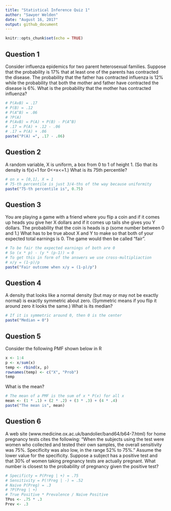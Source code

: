 ```yaml
---
title: "Statistical Inference Quiz 1"
author: "Sawyer Welden"
date: "August 16, 2017"
output: github_document
---
```


```r
knitr::opts_chunk$set(echo = TRUE)
```

## Question 1

Consider influenza epidemics for two parent heterosexual families. Suppose that the probability is 17% that at least one of the parents has contracted the disease. The probability that the father has contracted influenza is 12% while the probability that both the mother and father have contracted the disease is 6%. What is the probability that the mother has contracted influenza?


```r
# P(AvB) = .17
# P(B) = .12
# P(A^B) = .06
# ?P(A)
# P(AvB) = P(A) + P(B) - P(A^B)
# .17 = P(A) + .12 - .06
# .17 = P(A) + .06
paste("P(A) =", .17 - .06)
```

## Question 2

A random variable, X is uniform, a box from 0 to 1 of height 1. (So that its density is f(x)=1 for 0<=x<=1.) What is its 75th percentile?


```r
# on x = [0,1], X = 1
# 75-th percentile is just 3/4-ths of the way because uniformity
paste("75-th percentile is", 0.75)
```

## Question 3

You are playing a game with a friend where you flip a coin and if it comes up heads you give her X dollars and if it comes up tails she gives you Y dollars. The probability that the coin is heads is p (some number between 0 and 1.) What has to be true about X and Y to make so that both of your expected total earnings is 0. The game would then be called "fair".


```r
# To be fair the expected earnings of both are 0
# So (x * p) - (y * (p-1)) = 0
# To get this in form of the answers we use cross-multipliaction
# x/y = (1-p)/p
paste("Fair outcome when x/y = (1-p)/p")
```

## Question 4

A density that looks like a normal density (but may or may not be exactly normal) is exactly symmetric about zero. (Symmetric means if you flip it around zero it looks the same.) What is its median?


```r
# If it is symmetric around 0, then 0 is the center
paste("Median = 0")
```

## Question 5

Consider the following PMF shown below in R

```r
x <- 1:4
p <- x/sum(x)
temp <- rbind(x, p)
rownames(temp) <- c("X", "Prob")
temp
```

What is the mean?

```r
# The mean of a PMF is the sum of x * P(x) for all x
mean <- (1 * .1) + (2 * .2) + (3 * .3) + (4 * .4)
paste("The mean is", mean)
```

## Question 6

A web site (www.medicine.ox.ac.uk/bandolier/band64/b64-7.html) for home pregnancy tests cites the following: "When the subjects using the test were women who collected and tested their own samples, the overall sensitivity was 75%. Specificity was also low, in the range 52% to 75%." Assume the lower value for the specificity. Suppose a subject has a positive test and that 30% of women taking pregnancy tests are actually pregnant. What number is closest to the probability of pregnancy given the positive test?


```r
# Specificty = P(Preg | +) = .75
# Sensitivity = P(!Preg | -) = .52
# Naive P(Preg) = .3
# ?P(Preg | +)
# True Positive * Prevalence / Naive Positive
TPos <- .75 * .3
Prev <- .3

```



